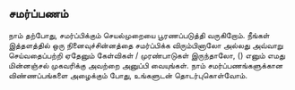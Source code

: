 <Head>
    <title>சமர்ப்பணம்</title>
</Head>

## சமர்ப்பணம்

நாம் தற்போது, சமர்ப்பிக்கும் செயல்முறையை பூரணப்படுத்தி வருகிறோம். நீங்கள் இத்தளத்தில் ஒரு நினைவுச்சின்னத்தை சமர்ப்பிக்க விரும்பினாலோ அல்லது அவ்வாறு செய்வதைப்பற்றி ஏதேனும் கேள்விகள் / முரண்பாடுகள் இருந்தாலோ, () எனும் எமது மின்னஞ்சல் முகவரிக்கு அவற்றை அனுப்பி வையுங்கள். நாம் சமர்ப்பணங்களுக்கான விண்ணப்பங்களை அழைக்கும் போது, உங்களுடன் தொடர்புகொள்வோம்.